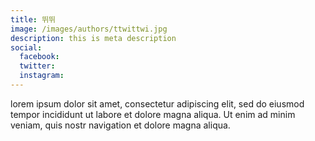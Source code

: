 ```yaml
---
title: 뛰뛰
image: /images/authors/ttwittwi.jpg
description: this is meta description
social:
  facebook: 
  twitter: 
  instagram: 
---
```


lorem ipsum dolor sit amet, consectetur adipiscing elit, sed do eiusmod tempor incididunt ut labore et dolore magna aliqua. Ut enim ad minim veniam, quis nostr navigation et dolore magna aliqua.
